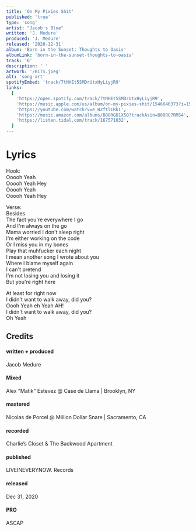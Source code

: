 ```yaml
---
title: 'On My Pixies Shit'
published: 'true'
type: 'song'
artist: "Jacob's Blue"
written: 'J. Medure'
produced: 'J. Medure'
released: '2020-12-31'
album: 'Born in the Sunset: Thoughts to Oasis'
albumLink: 'born-in-the-sunset-thoughts-to-oasis'
track: '6'
description: ' '
artwork: '/BITS.jpeg'
alt: 'song-art'
spotifyEmbed: 'track/7tNHEt5SMDrUtxHyLiyjR9'
links:
  [
    'https://open.spotify.com/track/7tNHEt5SMDrUtxHyLiyjR9',
    'https://music.apple.com/us/album/on-my-pixies-shit/1546646373?i=1546646562&app=music',
    'https://youtube.com/watch?v=e_BZftlIRkI',
    'https://music.amazon.com/albums/B08RGD1X5Q?trackAsin=B08RG7RMS4',
    'https://listen.tidal.com/track/167571032',
  ]
---
```


# Lyrics

Hook:  
Ooooh Yeah  
Ooooh Yeah Hey  
Ooooh Yeah  
Ooooh Yeah Hey

Verse:  
Besides  
The fact you're everywhere I go  
And I'm always on the go  
Mama worried I don't sleep right  
I'm either working on the code  
Or I miss you in my bones  
Play that muhfucker each night  
I mean another song I wrote about you  
Where I blame myself again  
I can't pretend  
I'm not losing you and losing it  
But you're right here

At least for right now  
I didn't want to walk away, did you?  
Oooh Yeah eh Yeah AH!  
I didn't want to walk away, did you?  
Oh Yeah

## Credits

<div className="album-credits flex-col w-full not-prose justify-start">
  <div className="credit flex-auto flex-grow">
    <h4>written + produced</h4>
    <p>Jacob Medure</p>
  </div>
  <div className="credit flex-auto flex-grow">
    <h4>Mixed</h4>
    <p>Alex "Matik" Estevez @ Case de Llama | Brooklyn, NY</p>
  </div>
  <div className="credit flex-auto flex-grow">
    <h4>mastered</h4>
    <p>Nicolas de Porcel @ Million Dollar Snare | Sacramento, CA</p>
  </div>
  <div className="credit flex-auto flex-grow">
    <h4>recorded</h4>
    <p>Charlie’s Closet & The Backwood Apartment</p>
  </div>
  <div className="credit flex-auto flex-grow">
    <h4>published</h4>
    <p>LIVEINEVERYNOW. Records</p>
  </div>
  <div className="credit flex-auto flex-grow">
    <h4>released</h4>
    <p>Dec 31, 2020</p>
  </div>
  <div className="credit flex-auto flex-grow">
    <h4>PRO</h4>
    <p>ASCAP</p>
  </div>
</div>
